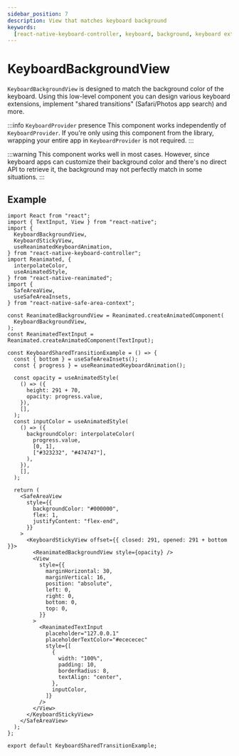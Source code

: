 ```yaml
---
sidebar_position: 7
description: View that matches keyboard background
keywords:
  [react-native-keyboard-controller, keyboard, background, keyboard extension]
---
```


# KeyboardBackgroundView


<div style={{ display: "flex", justifyContent: "center", marginBottom: 20 }}>
  <Lottie
    className="lottie"
    animationData={lottie}
    style={{ width: 400, height: 400 }}
    loop
  />
</div>

`KeyboardBackgroundView` is designed to match the background color of the keyboard. Using this low-level component you can design various keyboard extensions, implement "shared transitions" (Safari/Photos app search) and more.

:::info `KeyboardProvider` presence
This component works independently of `KeyboardProvider`. If you're only using this component from the library, wrapping your entire app in `KeyboardProvider` is not required.
:::

:::warning
This component works well in most cases. However, since keyboard apps can customize their background color and there's no direct API to retrieve it, the background may not perfectly match in some situations.
:::

## Example

```tsx
import React from "react";
import { TextInput, View } from "react-native";
import {
  KeyboardBackgroundView,
  KeyboardStickyView,
  useReanimatedKeyboardAnimation,
} from "react-native-keyboard-controller";
import Reanimated, {
  interpolateColor,
  useAnimatedStyle,
} from "react-native-reanimated";
import {
  SafeAreaView,
  useSafeAreaInsets,
} from "react-native-safe-area-context";

const ReanimatedBackgroundView = Reanimated.createAnimatedComponent(
  KeyboardBackgroundView,
);
const ReanimatedTextInput = Reanimated.createAnimatedComponent(TextInput);

const KeyboardSharedTransitionExample = () => {
  const { bottom } = useSafeAreaInsets();
  const { progress } = useReanimatedKeyboardAnimation();

  const opacity = useAnimatedStyle(
    () => ({
      height: 291 + 70,
      opacity: progress.value,
    }),
    [],
  );
  const inputColor = useAnimatedStyle(
    () => ({
      backgroundColor: interpolateColor(
        progress.value,
        [0, 1],
        ["#323232", "#474747"],
      ),
    }),
    [],
  );

  return (
    <SafeAreaView
      style={{
        backgroundColor: "#000000",
        flex: 1,
        justifyContent: "flex-end",
      }}
    >
      <KeyboardStickyView offset={{ closed: 291, opened: 291 + bottom }}>
        <ReanimatedBackgroundView style={opacity} />
        <View
          style={{
            marginHorizontal: 30,
            marginVertical: 16,
            position: "absolute",
            left: 0,
            right: 0,
            bottom: 0,
            top: 0,
          }}
        >
          <ReanimatedTextInput
            placeholder="127.0.0.1"
            placeholderTextColor="#ecececec"
            style={[
              {
                width: "100%",
                padding: 10,
                borderRadius: 8,
                textAlign: "center",
              },
              inputColor,
            ]}
          />
        </View>
      </KeyboardStickyView>
    </SafeAreaView>
  );
};

export default KeyboardSharedTransitionExample;
```

